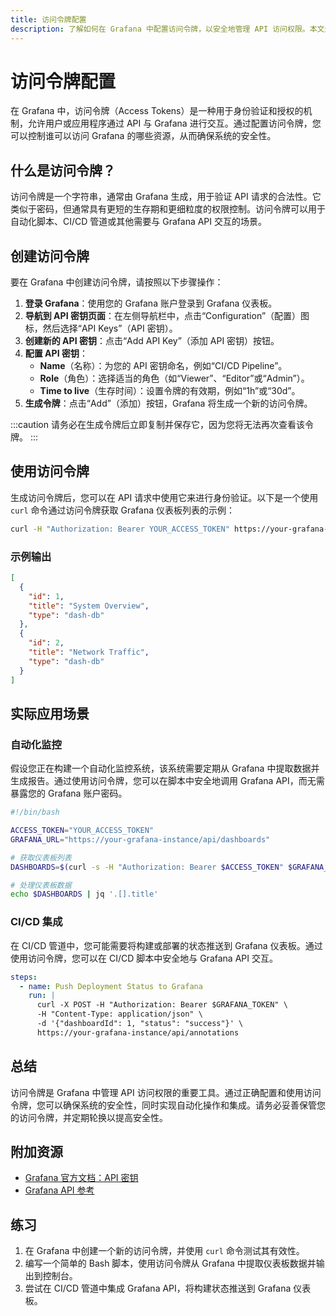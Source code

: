 ```yaml
---
title: 访问令牌配置
description: 了解如何在 Grafana 中配置访问令牌，以安全地管理 API 访问权限。本文适合初学者，包含详细的步骤、代码示例和实际应用场景。
---
```


# 访问令牌配置

在 Grafana 中，访问令牌（Access Tokens）是一种用于身份验证和授权的机制，允许用户或应用程序通过 API 与 Grafana 进行交互。通过配置访问令牌，您可以控制谁可以访问 Grafana 的哪些资源，从而确保系统的安全性。

## 什么是访问令牌？

访问令牌是一个字符串，通常由 Grafana 生成，用于验证 API 请求的合法性。它类似于密码，但通常具有更短的生存期和更细粒度的权限控制。访问令牌可以用于自动化脚本、CI/CD 管道或其他需要与 Grafana API 交互的场景。

## 创建访问令牌

要在 Grafana 中创建访问令牌，请按照以下步骤操作：

1. **登录 Grafana**：使用您的 Grafana 账户登录到 Grafana 仪表板。
2. **导航到 API 密钥页面**：在左侧导航栏中，点击“Configuration”（配置）图标，然后选择“API Keys”（API 密钥）。
3. **创建新的 API 密钥**：点击“Add API Key”（添加 API 密钥）按钮。
4. **配置 API 密钥**：
   - **Name**（名称）：为您的 API 密钥命名，例如“CI/CD Pipeline”。
   - **Role**（角色）：选择适当的角色（如“Viewer”、“Editor”或“Admin”）。
   - **Time to live**（生存时间）：设置令牌的有效期，例如“1h”或“30d”。
5. **生成令牌**：点击“Add”（添加）按钮，Grafana 将生成一个新的访问令牌。

:::caution
请务必在生成令牌后立即复制并保存它，因为您将无法再次查看该令牌。
:::

## 使用访问令牌

生成访问令牌后，您可以在 API 请求中使用它来进行身份验证。以下是一个使用 `curl` 命令通过访问令牌获取 Grafana 仪表板列表的示例：

```bash
curl -H "Authorization: Bearer YOUR_ACCESS_TOKEN" https://your-grafana-instance/api/dashboards
```

### 示例输出

```json
[
  {
    "id": 1,
    "title": "System Overview",
    "type": "dash-db"
  },
  {
    "id": 2,
    "title": "Network Traffic",
    "type": "dash-db"
  }
]
```

## 实际应用场景

### 自动化监控

假设您正在构建一个自动化监控系统，该系统需要定期从 Grafana 中提取数据并生成报告。通过使用访问令牌，您可以在脚本中安全地调用 Grafana API，而无需暴露您的 Grafana 账户密码。

```bash
#!/bin/bash

ACCESS_TOKEN="YOUR_ACCESS_TOKEN"
GRAFANA_URL="https://your-grafana-instance/api/dashboards"

# 获取仪表板列表
DASHBOARDS=$(curl -s -H "Authorization: Bearer $ACCESS_TOKEN" $GRAFANA_URL)

# 处理仪表板数据
echo $DASHBOARDS | jq '.[].title'
```

### CI/CD 集成

在 CI/CD 管道中，您可能需要将构建或部署的状态推送到 Grafana 仪表板。通过使用访问令牌，您可以在 CI/CD 脚本中安全地与 Grafana API 交互。

```yaml
steps:
  - name: Push Deployment Status to Grafana
    run: |
      curl -X POST -H "Authorization: Bearer $GRAFANA_TOKEN" \
      -H "Content-Type: application/json" \
      -d '{"dashboardId": 1, "status": "success"}' \
      https://your-grafana-instance/api/annotations
```

## 总结

访问令牌是 Grafana 中管理 API 访问权限的重要工具。通过正确配置和使用访问令牌，您可以确保系统的安全性，同时实现自动化操作和集成。请务必妥善保管您的访问令牌，并定期轮换以提高安全性。

## 附加资源

- [Grafana 官方文档：API 密钥](https://grafana.com/docs/grafana/latest/administration/api-keys/)
- [Grafana API 参考](https://grafana.com/docs/grafana/latest/http_api/)

## 练习

1. 在 Grafana 中创建一个新的访问令牌，并使用 `curl` 命令测试其有效性。
2. 编写一个简单的 Bash 脚本，使用访问令牌从 Grafana 中提取仪表板数据并输出到控制台。
3. 尝试在 CI/CD 管道中集成 Grafana API，将构建状态推送到 Grafana 仪表板。
